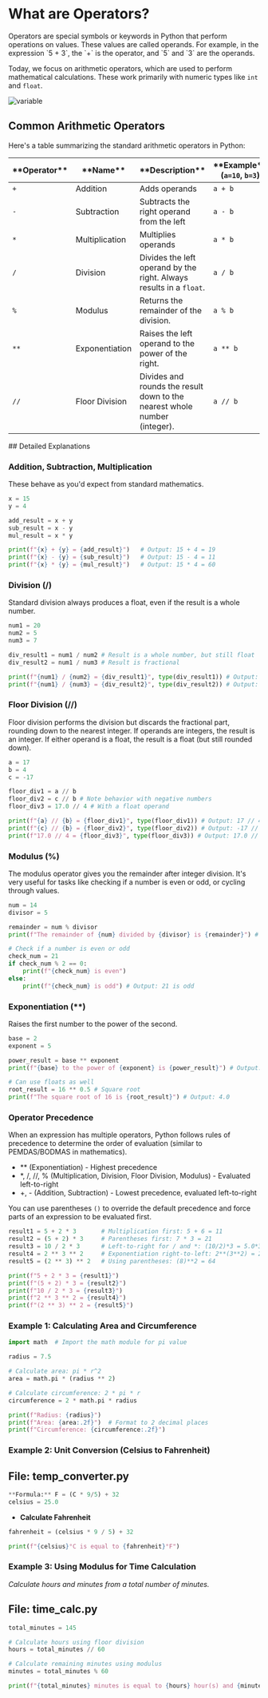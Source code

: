 # What are Operators?

<section id="What-are-operators?"></section>
Operators are special symbols or keywords in Python that perform operations on values. These values are called operands. For example, in the expression `5 + 3`, the `+` is the operator, and `5` and `3` are the operands.

Today, we focus on arithmetic operators, which are used to perform mathematical calculations. These work primarily with numeric types like `int` and `float`.

<img src="/src/courses/python/images/operators.jpg" alt="variable" className="w-150 h-100 mx-auto" />

## Common Arithmetic Operators

<section id="Common-arithmetic-operators"></section>
Here's a table summarizing the standard arithmetic operators in Python:

   <table>
        <thead>
          <tr>
            <th>**Operator**</th>
            <th>**Name**</th>
            <th>**Description**</th>
            <th>
              **Example** (<code class="inline">a=10</code>,
              <code class="inline">b=3</code>)
            </th>
            <th>**Result**</th>
          </tr>
        </thead>
        <tbody>
          <tr>
            <td><code class="inline">+</code></td>
            <td>Addition</td>
            <td>Adds operands</td>
            <td><code class="inline">a + b</code></td>
            <td>13</td>
          </tr>
          <tr>
            <td><code class="inline">-</code></td>
            <td>Subtraction</td>
            <td>Subtracts the right operand from the left</td>
            <td><code class="inline">a - b</code></td>
            <td>7</td>
          </tr>
          <tr>
            <td><code class="inline">*</code></td>
            <td>Multiplication</td>
            <td>Multiplies operands</td>
            <td><code class="inline">a * b</code></td>
            <td>30</td>
          </tr>
          <tr>
            <td><code class="inline">/</code></td>
            <td>Division</td>
            <td>
              Divides the left operand by the right. Always results in a
              <code class="inline">float</code>.
            </td>
            <td><code class="inline">a / b</code></td>
            <td>3.333...</td>
          </tr>
          <tr>
            <td><code class="inline">%</code></td>
            <td>Modulus</td>
            <td>Returns the remainder of the division.</td>
            <td><code class="inline">a % b</code></td>
            <td>1 (because 10 = 3 * 3 + 1)</td>
          </tr>
          <tr>
            <td><code class="inline">**</code></td>
            <td>Exponentiation</td>
            <td>Raises the left operand to the power of the right.</td>
            <td><code class="inline">a ** b</code></td>
            <td>1000 (10<sup>3</sup>)</td>
          </tr>
          <tr>
            <td><code class="inline">//</code></td>
            <td>Floor Division</td>
            <td>
              Divides and rounds the result down to the nearest whole number
              (integer).
            </td>
            <td><code class="inline">a // b</code></td>
            <td>3</td>
          </tr>
        </tbody>
      </table>
## Detailed Explanations

<section id="Detailed-explanations"></section>

### Addition, Subtraction, Multiplication
These behave as you'd expect from standard mathematics.

```python
x = 15
y = 4

add_result = x + y
sub_result = x - y
mul_result = x * y

print(f"{x} + {y} = {add_result}")   # Output: 15 + 4 = 19
print(f"{x} - {y} = {sub_result}")   # Output: 15 - 4 = 11
print(f"{x} * {y} = {mul_result}")   # Output: 15 * 4 = 60
```

### Division (/)
Standard division always produces a float, even if the result is a whole number.

```python
num1 = 20
num2 = 5
num3 = 7

div_result1 = num1 / num2 # Result is a whole number, but still float
div_result2 = num1 / num3 # Result is fractional

print(f"{num1} / {num2} = {div_result1}", type(div_result1)) # Output: 20 / 5 = 4.0 <class 'float'>
print(f"{num1} / {num3} = {div_result2}", type(div_result2)) # Output:
```
### Floor Division (//)

Floor division performs the division but discards the fractional part, rounding down to the nearest integer. If operands are integers, the result is an integer. If either operand is a float, the result is a float (but still rounded down).

```python
a = 17
b = 4
c = -17

floor_div1 = a // b
floor_div2 = c // b # Note behavior with negative numbers
floor_div3 = 17.0 // 4 # With a float operand

print(f"{a} // {b} = {floor_div1}", type(floor_div1)) # Output: 17 // 4 = 4 <class 'int'>
print(f"{c} // {b} = {floor_div2}", type(floor_div2)) # Output: -17 // 4 = -5 <class 'int'> (rounds down towards negative infinity)
print(f"17.0 // 4 = {floor_div3}", type(floor_div3)) # Output: 17.0 // 4 = 4.0 <class 'float'>
```

### Modulus (%)

The modulus operator gives you the remainder after integer division. It's very useful for tasks like checking if a number is even or odd, or cycling through values.

```python
num = 14
divisor = 5

remainder = num % divisor
print(f"The remainder of {num} divided by {divisor} is {remainder}") # Output: 4

# Check if a number is even or odd
check_num = 21
if check_num % 2 == 0:
    print(f"{check_num} is even")
else:
    print(f"{check_num} is odd") # Output: 21 is odd
```

### Exponentiation (**)

Raises the first number to the power of the second.

```python
base = 2
exponent = 5

power_result = base ** exponent
print(f"{base} to the power of {exponent} is {power_result}") # Output: 2 to the power of 5 is 32

# Can use floats as well
root_result = 16 ** 0.5 # Square root
print(f"The square root of 16 is {root_result}") # Output: 4.0
```

### Operator Precedence

<section id="Operator-Precedence"></section>

When an expression has multiple operators, Python follows rules of precedence to determine the order of evaluation (similar to PEMDAS/BODMAS in mathematics).

- ** (Exponentiation) - Highest precedence
- *, /, //, % (Multiplication, Division, Floor Division, Modulus) - Evaluated left-to-right
- +, - (Addition, Subtraction) - Lowest precedence, evaluated left-to-right

You can use parentheses `()` to override the default precedence and force parts of an expression to be evaluated first.

```python
result1 = 5 + 2 * 3       # Multiplication first: 5 + 6 = 11
result2 = (5 + 2) * 3     # Parentheses first: 7 * 3 = 21
result3 = 10 / 2 * 3      # Left-to-right for / and *: (10/2)*3 = 5.0*3 = 15.0
result4 = 2 ** 3 ** 2     # Exponentiation right-to-left: 2**(3**2) = 2**9 = 512
result5 = (2 ** 3) ** 2   # Using parentheses: (8)**2 = 64

print(f"5 + 2 * 3 = {result1}")
print(f"(5 + 2) * 3 = {result2}")
print(f"10 / 2 * 3 = {result3}")
print(f"2 ** 3 ** 2 = {result4}")
print(f"(2 ** 3) ** 2 = {result5}")
```
### Example 1: Calculating Area and Circumference
```python
import math  # Import the math module for pi value

radius = 7.5

# Calculate area: pi * r^2
area = math.pi * (radius ** 2)

# Calculate circumference: 2 * pi * r
circumference = 2 * math.pi * radius

print(f"Radius: {radius}")
print(f"Area: {area:.2f}")  # Format to 2 decimal places
print(f"Circumference: {circumference:.2f}")
```

### Example 2: Unit Conversion (Celsius to Fahrenheit)
## File: temp_converter.py
```python
**Formula:** F = (C * 9/5) + 32
celsius = 25.0
```
* **Calculate Fahrenheit**
```python
fahrenheit = (celsius * 9 / 5) + 32

print(f"{celsius}°C is equal to {fahrenheit}°F")
```

### Example 3: Using Modulus for Time Calculation

*Calculate hours and minutes from a total number of minutes.*

## File: time_calc.py
```python
total_minutes = 145

# Calculate hours using floor division
hours = total_minutes // 60

# Calculate remaining minutes using modulus
minutes = total_minutes % 60

print(f"{total_minutes} minutes is equal to {hours} hour(s) and {minutes} minute(s)")
```


<section id="Quiz-time"></section>


<Quiz questions={pythonQuiz} />